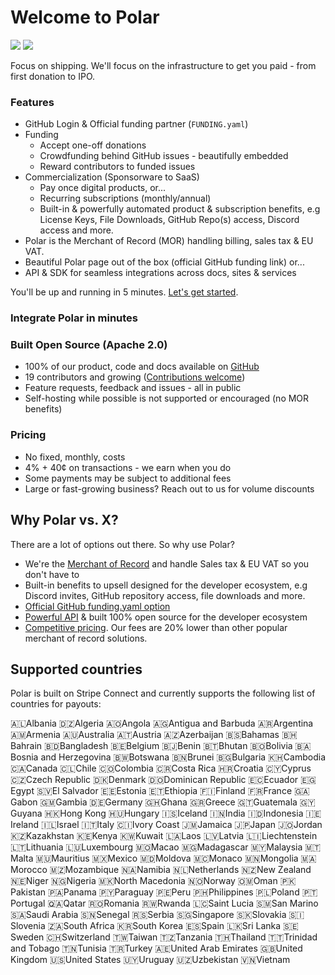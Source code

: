 
# Welcome to Polar

![](./intro.light.jpg)
![](./intro.dark.jpg)


Focus on shipping. We'll focus on the infrastructure to get you paid - from first donation to IPO.

### Features

- GitHub Login & Official funding partner (`FUNDING.yaml`)
- Funding
  - Accept one-off donations
  - Crowdfunding behind GitHub issues - beautifully embedded
  - Reward contributors to funded issues
- Commercialization (Sponsorware to SaaS)
  - Pay once digital products, or...
  - Recurring subscriptions (monthly/annual)
  - Built-in & powerfully automated product & subscription benefits, e.g License Keys, File Downloads, GitHub Repo(s) access, Discord access and more.
- Polar is the Merchant of Record (MOR) handling billing, sales tax & EU VAT.
- Beautiful Polar page out of the box (official GitHub funding link) or...
- API & SDK for seamless integrations across docs, sites & services

You'll be up and running in 5 minutes. [Let's get started](/docs/onboarding).

### Integrate Polar in minutes

<div className='grid md:grid-cols-2 grid-cols-1 gap-8'>
    <GuideCard
        icon='nextjs'
        title='Integrating Polar with Next.js'
        description='Learn how to integrate Polar with Next.js'
        href='/docs/guides/nextjs'
    />
    <GuideCard
        icon='node'
        title='Integrating Polar with Node.js'
        description='Integrate Polar with ease using Node.js'
        href='/docs/guides/node'
    />
</div>

### Built Open Source (Apache 2.0)

- 100% of our product, code and docs available on [GitHub](https://github.com/polarsource/polar)
- 19 contributors and growing ([Contributions welcome](/docs/contribute))
- Feature requests, feedback and issues - all in public
- Self-hosting while possible is not supported or encouraged (no MOR benefits)

### Pricing

- No fixed, monthly, costs
- 4% + 40¢ on transactions - we earn when you do
- Some payments may be subject to additional fees
- Large or fast-growing business? Reach out to us for volume discounts

## Why Polar vs. X?

There are a lot of options out there. So why use Polar?

- We're the [Merchant of Record](/docs/merchant-of-record/tax) and handle Sales tax & EU VAT so you don't have
  to
- Built-in benefits to upsell designed for the developer ecosystem, e.g Discord
  invites, GitHub repository access, file downloads and
  more.
- [Official GitHub funding.yaml option](/docs/github/funding-yaml)
- [Powerful API](/docs/api) & built 100% open source for the developer ecosystem
- [Competitive pricing](/docs/fees). Our fees are 20% lower than other popular merchant of record solutions.


## Supported countries

Polar is built on Stripe Connect and currently supports the following list of
countries for payouts:

🇦🇱Albania
🇩🇿Algeria
🇦🇴Angola
🇦🇬Antigua and Barbuda
🇦🇷Argentina
🇦🇲Armenia
🇦🇺Australia
🇦🇹Austria
🇦🇿Azerbaijan
🇧🇸Bahamas
🇧🇭Bahrain
🇧🇩Bangladesh
🇧🇪Belgium
🇧🇯Benin
🇧🇹Bhutan
🇧🇴Bolivia
🇧🇦Bosnia and Herzegovina
🇧🇼Botswana
🇧🇳Brunei
🇧🇬Bulgaria
🇰🇭Cambodia
🇨🇦Canada
🇨🇱Chile
🇨🇴Colombia
🇨🇷Costa Rica
🇭🇷Croatia
🇨🇾Cyprus
🇨🇿Czech Republic
🇩🇰Denmark
🇩🇴Dominican Republic
🇪🇨Ecuador
🇪🇬Egypt
🇸🇻El Salvador
🇪🇪Estonia
🇪🇹Ethiopia
🇫🇮Finland
🇫🇷France
🇬🇦Gabon
🇬🇲Gambia
🇩🇪Germany
🇬🇭Ghana
🇬🇷Greece
🇬🇹Guatemala
🇬🇾Guyana
🇭🇰Hong Kong
🇭🇺Hungary
🇮🇸Iceland
🇮🇳India
🇮🇩Indonesia
🇮🇪Ireland
🇮🇱Israel
🇮🇹Italy
🇨🇮Ivory Coast
🇯🇲Jamaica
🇯🇵Japan
🇯🇴Jordan
🇰🇿Kazakhstan
🇰🇪Kenya
🇰🇼Kuwait
🇱🇦Laos
🇱🇻Latvia
🇱🇮Liechtenstein
🇱🇹Lithuania
🇱🇺Luxembourg
🇲🇴Macao
🇲🇬Madagascar
🇲🇾Malaysia
🇲🇹Malta
🇲🇺Mauritius
🇲🇽Mexico
🇲🇩Moldova
🇲🇨Monaco
🇲🇳Mongolia
🇲🇦Morocco
🇲🇿Mozambique
🇳🇦Namibia
🇳🇱Netherlands
🇳🇿New Zealand
🇳🇪Niger
🇳🇬Nigeria
🇲🇰North Macedonia
🇳🇴Norway
🇴🇲Oman
🇵🇰Pakistan
🇵🇦Panama
🇵🇾Paraguay
🇵🇪Peru
🇵🇭Philippines
🇵🇱Poland
🇵🇹Portugal
🇶🇦Qatar
🇷🇴Romania
🇷🇼Rwanda
🇱🇨Saint Lucia
🇸🇲San Marino
🇸🇦Saudi Arabia
🇸🇳Senegal
🇷🇸Serbia
🇸🇬Singapore
🇸🇰Slovakia
🇸🇮Slovenia
🇿🇦South Africa
🇰🇷South Korea
🇪🇸Spain
🇱🇰Sri Lanka
🇸🇪Sweden
🇨🇭Switzerland
🇹🇼Taiwan
🇹🇿Tanzania
🇹🇭Thailand
🇹🇹Trinidad and Tobago
🇹🇳Tunisia
🇹🇷Turkey
🇦🇪United Arab Emirates
🇬🇧United Kingdom
🇺🇸United States
🇺🇾Uruguay
🇺🇿Uzbekistan
🇻🇳Vietnam
